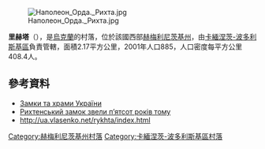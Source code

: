 [[Image:Наполеон_Орда._Рихта.jpg|right]]

'''里赫塔'''（{{lang-uk|Рихта}}），是[[烏克蘭|烏克蘭]]的村落，位於該國西部[[赫梅利尼茨基州|赫梅利尼茨基州]]，由[[卡緬涅茨-波多利斯基區|卡緬涅茨-波多利斯基區]]負責管轄，面積2.17平方公里，2001年人口885，人口密度每平方公里408.4人。

{{coord|48|38|40|N|26|25|14|E|scale:100000|display=title}}

==參考資料==
* [http://www.castles.com.ua/n23n.html Замки та храми України] {{Wayback|url=http://www.castles.com.ua/n23n.html |date=20190722124801 }}
* [http://gazeta.ua/index.php?id=187533 Рихтенський замок звели п’ятсот років тому] {{Wayback|url=http://gazeta.ua/index.php?id=187533 |date=20190630202708 }}
* http://ua.vlasenko.net/rykhta/index.html {{Wayback|url=http://ua.vlasenko.net/rykhta/index.html |date=20180821035532 }}

{{DEFAULTSORT:Рихта}}
[[Category:赫梅利尼茨基州村落|Category:赫梅利尼茨基州村落]]
[[Category:卡緬涅茨-波多利斯基區村落|Category:卡緬涅茨-波多利斯基區村落]]


{{Khmelnytskyi-geo-stub}}